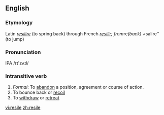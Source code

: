 ==English==
===Etymology===
Latin ''[[resilire]]'' (to spring back) through French ''[[resilir]]; from ''re'' (back) + ''salire'' (to jump)
===Pronunciation===
IPA /rɪ'zʌɪl/
===Intransitive verb===
#''Formal'': To [[abandon]] a position, agreement or course of action.
#To bounce back or [[recoil]]
#To [[withdraw]] or [[retreat]]

[[vi:resile]]
[[zh:resile]]